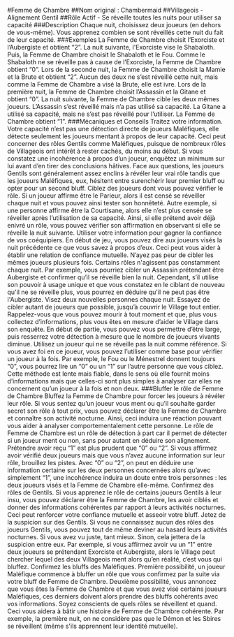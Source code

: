 #Femme de Chambre 
##Nom original : Chambermaid
##Villageois - Alignement Gentil
##Rôle Actif - Se réveille toutes les nuits pour utiliser sa capacité
###Description
Chaque nuit, choisissez deux joueurs (en dehors de vous-même).
Vous apprenez combien se sont réveillés cette nuit du fait de leur capacité.
###Exemples
La Femme de Chambre choisit l’Exorciste et l’Aubergiste et obtient “2”.
La nuit suivante, l'Exorciste vise le Shabaloth. Puis, la Femme de Chambre choisit le Shabaloth et le Fou. Comme le Shabaloth ne se réveille pas à cause de l’Exorciste, la Femme de Chambre obtient “0”.
Lors de la seconde nuit, la Femme de Chambre choisit la Mamie et la Brute et obtient “2”. Aucun des deux ne s’est réveillé cette nuit, mais comme la Femme de Chambre a visé la Brute, elle est ivre.
Lors de la première nuit, la Femme de Chambre choisit l’Assassin et la Gitane et obtient “0”. La nuit suivante, la Femme de Chambre cible les deux mêmes joueurs. L’Assassin s’est réveillé mais n’a pas utilisé sa capacité. La Gitane a utilisé sa capacité, mais ne s’est pas réveillé pour l’utiliser. La Femme de Chambre obtient “1”.
###Mécaniques et Conseils
Traitez votre information. Votre capacité n’est pas une détection directe de joueurs Maléfiques, elle détecte seulement les joueurs mentant à propos de leur capacité. Ceci peut concerner des rôles Gentils comme Maléfiques, puisque de nombreux rôles de Villageois ont intérêt à rester cachés, du moins au début. Si vous constatez une incohérence à propos d’un joueur, enquêtez un minimum sur lui avant d’en tirer des conclusions hâtives. Face aux questions, les joueurs Gentils sont généralement assez enclins à révéler leur vrai rôle tandis que les joueurs Maléfiques, eux, hésitent entre surenchérir leur premier bluff ou opter pour un second bluff.
Ciblez des joueurs dont vous pouvez vérifier le rôle. Si un joueur affirme être le Parieur, alors il est censé se réveiller chaque nuit et vous pouvez ainsi tester son honnêteté. Autre exemple, si une personne affirme être la Courtisane, alors elle n’est plus censée se réveiller après l’utilisation de sa capacité. Ainsi, si elle prétend avoir déjà enivré un rôle, vous pouvez vérifier son affirmation en observant si elle se réveille la nuit suivante.
Utiliser votre information pour gagner la confiance de vos coéquipiers. En début de jeu, vous pouvez dire aux joueurs visés la nuit précédente ce que vous savez à propos d’eux. Ceci peut vous aider à établir une relation de confiance mutuelle.
N’ayez pas peur de cibler les mêmes joueurs plusieurs fois. Certains rôles n'agissent pas constamment chaque nuit. Par exemple, vous pourriez cibler un Assassin prétendant être Aubergiste et confirmer qu’il se réveille bien la nuit. Cependant, s’il utilise son pouvoir à usage unique et que vous constatez en le ciblant de nouveau qu'il ne se réveille plus, vous pourrez en déduire qu'il ne peut pas être l'Aubergiste.
Visez deux nouvelles personnes chaque nuit. Essayez de cibler autant de joueurs que possible, jusqu’à couvrir le Village tout entier. Rappelez-vous que vous pouvez mourir à tout moment et que, plus vous collectez d’informations, plus vous êtes en mesure d’aider le Village dans son enquête. En début de partie, vous pouvez vous permettre d’être large, puis resserrez votre détection à mesure que le nombre de joueurs vivants diminue.
Utilisez un joueur qui ne se réveille pas la nuit comme référence. Si vous avez foi en ce joueur, vous pouvez l’utiliser comme base pour vérifier un joueur à la fois. Par exemple, le Fou ou le Ménestrel donnent toujours “0”, vous pourrez lire un “0” ou un “1” sur l’autre personne que vous ciblez. Cette méthode est lente mais fiable, dans le sens où elle fournit moins d’informations mais que celles-ci sont plus simples à analyser car elles ne concernent qu’un joueur à la fois et non deux.
###Bluffer le rôle de Femme de Chambre
Bluffez la Femme de Chambre pour forcer les joueurs à révéler leur rôle. Si vous sentez qu’un joueur vous ment ou qu’il souhaite garder secret son rôle à tout prix, vous pouvez déclarer être la Femme de Chambre et connaître son activité nocturne. Ainsi, ceci induira une réaction pouvant vous aider à analyser comportementalement cette personne. Le rôle de Femme de Chambre est un rôle de détection à part car il permet de détecter si un joueur ment ou non, sans pour autant en déduire son alignement.
Prétendre avoir reçu “1” est plus prudent que “0” ou “2”. Si vous affirmez avoir vérifié deux joueurs mais que vous n’avez aucune information sur leur rôle, brouillez les pistes. Avec “0” ou “2”, on peut en déduire une information certaine sur les deux personnes concernées alors qu’avec simplement “1”, une incohérence induira un doute entre trois personnes : les deux joueurs visés et la Femme de Chambre elle-même.
Confirmez des rôles de Gentils. Si vous apprenez le rôle de certains joueurs Gentils à leur insu, vous pouvez déclarer être la Femme de Chambre, les avoir ciblés et donner des informations cohérentes par rapport à leurs activités nocturnes. Ceci peut renforcer votre confiance mutuelle et asseoir votre bluff.
Jetez de la suspicion sur des Gentils. Si vous ne connaissez aucun des rôles des joueurs Gentils, vous pouvez tout de même deviner au hasard leurs activités nocturnes. Si vous avez vu juste, tant mieux. Sinon, cela jettera de la suspicion entre eux. Par exemple, si vous affirmez avoir vu un “1” entre deux joueurs se prétendant Exorciste et Aubergiste, alors le Village peut chercher lequel des deux Villageois ment alors qu’en réalité, c’est vous qui bluffez.
Confirmez les bluffs des Maléfiques. Première possibilité, un joueur Maléfique commence à bluffer un rôle que vous confirmez par la suite via votre bluff de Femme de Chambre. Deuxième possibilité, vous annoncez que vous êtes la Femme de Chambre et que vous avez visé certains joueurs Maléfiques, ces derniers doivent alors prendre des bluffs cohérents avec vos informations.
Soyez conscients de quels rôles se réveillent et quand. Ceci vous aidera à bâtir une histoire de Femme de Chambre cohérente. Par exemple, la première nuit, on ne considère pas que le Démon et les Sbires se réveillent (même s'ils apprennent leur identité mutuelle).
